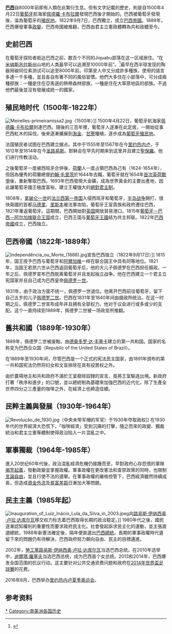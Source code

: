 {{巴西歷史}}
'''[[巴西|巴西]]'''自8000年前即有人類在此繁衍生息。但有文字記載的歷史，則是自1500年4月22日[[葡萄牙|葡萄牙]]航海家[[佩德羅·卡布拉爾|佩德羅·卡布拉爾]]發現巴西後才開始的。巴西被葡萄牙發現後，淪為葡萄牙的[[殖民地|殖民地]]。1822年9月7日，巴西獨立，成立[[巴西帝國|巴西帝國]]。1889年，巴西爆發軍事[[政變|政變]]，巴西帝國被推翻，巴西由君主立憲政體轉為共和政體至今。

==史前巴西==
在葡萄牙探险者抵达巴西之前，数百个不同的Jiquabu部落在这一区域居住。“在[[米纳斯吉拉斯州|米纳斯吉拉斯州]]山地的人类最早可以追溯至10000年前”。<ref name="LevineCrocitti1999">{{cite book|author1=Robert M. Levine|author2=John J. Crocitti|title=The Brazil Reader: History, Culture, Politics|url=https://books.google.com/books?id=R28K2JA9PM8C&pg=PA11|accessdate=12 December 2012|year=1999|publisher=Duke University Press|isbn=978-0-8223-2290-0|pages=11–|archive-date=2021-02-01|archive-url=https://web.archive.org/web/20210201102628/https://books.google.com/books?id=R28K2JA9PM8C&pg=PA11|dead-url=no}}</ref>最早在西半球发现的陶器用碳同位素测试可以追至8000年前。印第安人中又分成許多種族，使用的語言多達一千多種，並且各自有著不同的風俗習慣。他們大多住在小部落中，可分成兩種部族：一種是住在亞馬遜的熱帶森林部族，一種是住在大草原地區的部族。不過他們最後並沒有發展成統一的國家。

==殖民地时代（1500年-1822年）==
[[File:Meirelles-primeiramissa2.jpg|thumb]]（1500年）]]
1500年4月22日，葡萄牙航海家[[佩德羅·卡布拉爾|佩德羅·卡布拉爾]]到達巴西。隨後的三百年裡，葡萄牙人逐漸在此定居，一開始從事巴西紅木的採伐，後來逐漸擴展到[[淘金|淘金]]、[[甘蔗|甘蔗]]種植，逐步成為[[葡萄牙殖民地|葡萄牙殖民地]]。

法国殖民者试图在巴西建立据点。其中于1555年至1567年在今[[里约热内卢|里约热内卢]]，于1612年至1614年在今[[圣路易斯_(马拉尼昂州)|圣路易斯]]。耶稣会在早先时期来到这里并且建立[[聖保羅_(巴西)|聖保羅]]。他们进行传教活动。

之後葡萄牙一度被西班牙合併後，[[荷蘭|荷蘭]]人一度占領巴西為己有（1624-1654年），但因為優秀的荷蘭總督[[拿騷-錫根的約翰·毛里茨|約翰·毛里茨]]於1644年去職，葡萄牙就在1654年[[首次英荷戰爭|首次英荷戰爭]]後，重新奪取巴西。1693年巴西發現大金礦，成為世界黃金的主要出產地，因此讓葡萄牙國王極度富裕，建立王權強大的[[絕對君主制|絕對君主制]]。

1808年，[[拿破仑一世|拿破仑一世]]的[[法兰西第一帝国|法兰西第一帝国]]入侵西班牙和葡萄牙，[[半岛战争|半岛战争]]開打，很快兩國的首都[[马德里|马德里]]、[[里斯本|里斯本]]被法軍攻陷，葡萄牙王室貴族和政府遷往巴西，1821年重返葡萄牙。這期間，巴西開始對[[英国|英国]]開放貿易港口。1815年[[葡萄牙－巴西－阿尔加维联合王国|葡萄牙－巴西－阿尔加维联合王国]]成立，巴西王国与[[葡萄牙王國|葡萄牙王國]]结为共主邦联。1822年[[巴西帝國|巴西帝國]]成立，巴西独立。

==巴西帝國（1822年-1889年）==
{{main|巴西帝国}}
[[File:Independência_ou_Morte_(1888).jpg|thumb]]宣告巴西独立（1822年9月17日）]]
1815年，国王授予巴西与葡萄牙和[[阿爾加維|阿爾加維]]一样在联合国王中具有同等地位。1821年，当国王若昂六世从巴西返回葡萄牙后，他的大儿子佩德罗在巴西担任摄政。一年之后，佩德罗宣布巴西脱离葡萄牙并且发起独立战争。他在巴西建立一个君主立宪国家并且自己成为巴西皇帝[[佩德羅一世_(巴西)|佩德罗一世]]。

1831年，由于政治方面不统一，佩德罗一世退位。他离开巴西前往葡萄牙，留下自己五岁的儿子[[佩德羅二世_(巴西)|佩德罗二世]]。巴西在1831年至1840年间由摄政所统治。在这一时期之后，佩德罗二世宣布成年并且拥有全部权力。他对于议会进行或多或少的支配。这个一直持续到1889年，佩德罗二世被一场政变所推翻。

==舊共和國（1889年-1930年）==
1889年，佩德罗二世被废黜，由[[德奥多罗·达·丰塞卡|德奥多罗·达·丰塞卡]]建立的第一共和国。国家的名称变为巴西合众国（Republic of the United States of Brazil）。

在1889年至1930年间，尽管巴西是一个正式的宪法民主国家，由1891年颁布的第一共和国宪法仍然将妇女和文盲排除在具有投票权之外。

由於農場地主和共和政府不滿於王室廢除奴隸的宣言，竟將王室驅逐出境。新政府打著「秩序和進步」的口號，並以總統制為基礎來加強巴西的近代化，除了生產全世界四分之三產量的咖啡之外，在經濟上也締造佳績。

==民粹主義與發展（1930年-1964年）==
[[File:Revolução_de_1930.jpg|thumb]]（中央未带军帽的军官）于1930年夺取政权]]
在1930年代的世界經濟大恐慌下，「咖啡經濟」受到沉痛的打擊，隨之而來的政變、獨裁統治和君主立憲等體制使得政治陷入一片混亂之中。

==軍事獨裁（1964年-1985年）==
進入20世纪60年代後，政治混亂經濟危機仍接踵而至，早對政府心存怨恨的軍隊[[揭竿起義|揭竿起義]]，發動政變並掌握政權。軍事政權在更改憲法和查禁政黨的同時，也限制[[言論自由|言論自由]]，並且行使不法的選舉。在軍事政權的嚴格控管下，巴西經濟雖然持續成長，但造成[[資金外流|資金外流]]及[[貧富懸殊|貧富差距]]日漸加大等問題。

==民主主義（1985年起）==
[[File:Inauguration_of_Luiz_Inácio_Lula_da_Silva_in_2003.jpeg|thumb]]向[[路易斯·伊纳西奥·卢拉·达席尔瓦|路易斯·伊纳西奥·卢拉·达席尔瓦]]移交权力标志着巴西取得长期的政治稳定。]]
1980年代之後，國民逐漸認知權利的重要性而要求政府民主化。社會發起訴求民主化的運動，並主張直選總統，1988年新憲法確定後，隔年便直選出[[巴西總統|巴西總統]]。長期的軍事政權時代遺留下來的問題仍有待解決，巴西政府努力朝向自由、民主的目標邁進。

2002年，[[勞工黨_(巴西)|勞工黨]][[路易斯·伊纳西奥·卢拉·达席尔瓦|路易斯·伊纳西奥·卢拉·达席尔瓦]]当选巴西总统。在2010年选举中，[[迪爾瑪·羅塞夫|迪爾瑪·羅塞夫]]当选巴西总统，成为巴西首个女总统。2013和2014年，巴西爆发全国范围的抗议行动。这主要针对公共交通资费问题和政府在[[2014年世界盃足球賽|2014年世界盃足球賽]]的花费。

2016年8月，巴西举办[[2016年夏季奧林匹克運動會|里约热内卢夏季奥运会]]。

==参考资料==
{{Reflist}}

{{美洲题目|历史}}

[[Category:巴西歷史|*]]
[[Category:南美洲各国历史|Category:南美洲各国历史]]